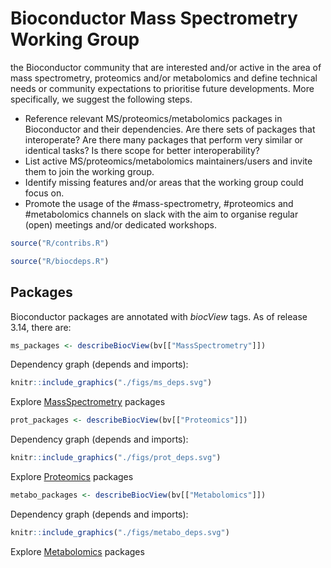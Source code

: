 # Bioconductor Mass Spectrometry Working Group


the Bioconductor community that are interested and/or active in the
area of mass spectrometry, proteomics and/or metabolomics and define
technical needs or community expectations to prioritise future
developments. More specifically, we suggest the following steps.

- Reference relevant MS/proteomics/metabolomics packages in
  Bioconductor and their dependencies. Are there sets of packages that
  interoperate? Are there many packages that perform very similar or
  identical tasks? Is there scope for better interoperability?
- List active MS/proteomics/metabolomics maintainers/users and invite
  them to join the working group.
- Identify missing features and/or areas that the working group could
  focus on.
- Promote the usage of the #mass-spectrometry, #proteomics and
  #metabolomics channels on slack with the aim to organise regular
  (open) meetings and/or dedicated workshops.


```r
source("R/contribs.R")
```

```r
source("R/biocdeps.R")
```

## Packages

Bioconductor packages are annotated with *biocView* tags. As of
release 3.14, there are:

```r
ms_packages <- describeBiocView(bv[["MassSpectrometry"]])
```

Dependency graph (depends and imports):

```r
knitr::include_graphics("./figs/ms_deps.svg")
```

Explore [MassSpectrometry](https://bioconductor.org/packages/release/BiocViews.html#___MassSpectrometry) packages


```r
prot_packages <- describeBiocView(bv[["Proteomics"]])
```
Dependency graph (depends and imports):

```r
knitr::include_graphics("./figs/prot_deps.svg")
```

Explore [Proteomics](https://bioconductor.org/packages/release/BiocViews.html#___Proteomics) packages

```r
metabo_packages <- describeBiocView(bv[["Metabolomics"]])
```
Dependency graph (depends and imports):

```r
knitr::include_graphics("./figs/metabo_deps.svg")
```

Explore [Metabolomics](https://bioconductor.org/packages/release/BiocViews.html#___Metabolomics) packages
